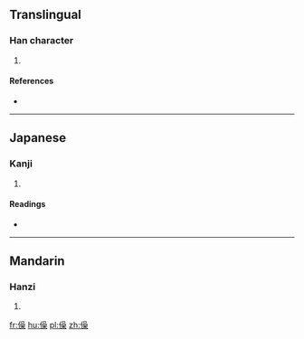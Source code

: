 ==Translingual==

===Han character===
{{Han char|rn=9|rad=人|as=13|sn=15|four=|canj=人口口木 (ORRD)|ids=⿰[[亻]][[喿]]}}

# {{defn|Han|sort=人13}}

====References====
* {{Han ref|kx=0118.130|dkj=01165|hdz=10225.060|uh=50FA|ud=20730}}

----

==Japanese==

===Kanji===
{{ja-kanji|grade=|rs=人13}}

# {{defn|lang=ja|sort=人13}}

====Readings====
* {{ja-readings|on=[[しょう]] (shō)|kun=[[ながいさま]] (nagaisama)}}

----

==Mandarin==

===Hanzi===
{{cmn-hanzi|pin=[[qiào]] ([[qiao4]]), [[tǎn]] ([[tan3]])|wg=ch'iao<sup>4</sup>, t'an<sup>3</sup>}}

# {{defn|lang=cmn|sort=人13}}

[[fr:僺]]
[[hu:僺]]
[[pl:僺]]
[[zh:僺]]